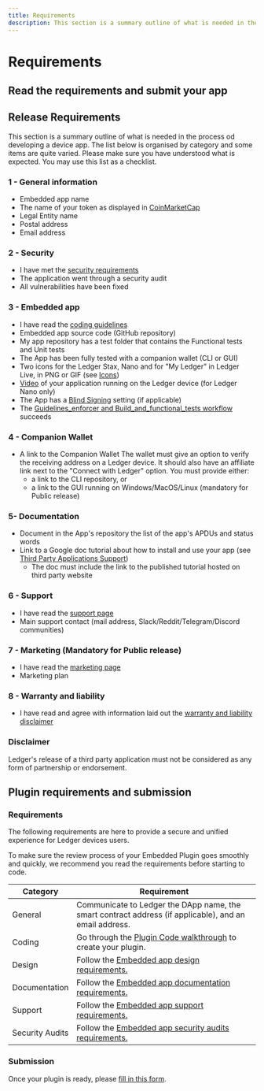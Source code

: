 ```yaml
---
title: Requirements
description: This section is a summary outline of what is needed in the process od developing a device app. You may use this list as a checklist.  
---
```



# Requirements

## Read the requirements and submit your app

<Cards num={2}>
  <Card
    title="Development"
    href="/docs/device-app/deliver/requirements/development"
  />
  <Card
    title="Security"
    href="/docs/device-app/deliver/requirements/security"
  />
  <Card
    title="Deliverables"
    href="/docs/device-app/deliver/requirements/deliverables"
  />
  <Card
    title="Design"
    href="/docs/device-app/deliver/requirements/design"
  />
  <Card
    title="Legal"
    href="/docs/device-app/deliver/requirements/legal"
  />
</Cards>


## Release Requirements

This section is a summary outline of what is needed in the process od developing a device app. The list below is organised by category and some items are quite varied.
Please make sure you have understood what is expected. You may use this list as a checklist.

### 1 - General information

- Embedded app name
- The name of your token as displayed in [CoinMarketCap](https://coinmarketcap.com/)
- Legal Entity name
- Postal address
- Email address


### 2 - Security

- I have met the [security requirements](./requirements/security)
- The application went through a security audit
- All vulnerabilities have been fixed


### 3 - Embedded app

- I have read the [coding guidelines](../coding-guidelines)
- Embedded app source code (GitHub repository)
- My app repository has a test folder that contains the Functional tests and Unit tests
- The App has been fully tested with a companion wallet (CLI or GUI)
- Two icons for the Ledger Stax, Nano and for "My Ledger" in Ledger Live, in PNG or GIF
 (see [Icons](../deliverables/icons/))
- [Video](../deliverables/ui-flow-video/#video) of your application running on the Ledger device (for Ledger Nano only)
- The App has a [Blind Signing](../coding-guidelines/blind-signing) setting (if applicable)
- The [Guidelines_enforcer and Build_and_functional_tests workflow](../quickstart/framework#ci) succeeds


### 4 - Companion Wallet

- A link to the Companion Wallet The wallet must give an option to verify the receiving address on a Ledger device. It should also have an affiliate link next to the "Connect with Ledger" option. You must provide either:
  - a link to the CLI repository, or
  - a link to the GUI running on Windows/MacOS/Linux (mandatory for Public release)

### 5- Documentation

- Document in the App's repository the list of the app's APDUs and status words
- Link to a Google doc tutorial about how to install and use your app (see [Third Party Applications Support](../deliverables/support-requirements/))
    - The doc must include the link to the published tutorial hosted on third party website


### 6 - Support

- I have read the [support page](../deliverables/support-requirements/)
- Main support contact (mail address, Slack/Reddit/Telegram/Discord communities)


### 7 - Marketing (Mandatory for Public release)

- I have read the [marketing page](../deliverables/marketing-requirements/)
- Marketing plan


### 8 - Warranty and liability

- I have read and agree with information laid out the [warranty and liability disclaimer](../deliverables/warranty-disclaimer/)

### Disclaimer

Ledger's release of a third party application must not be considered as any form of partnership or endorsement.

## Plugin requirements and submission

### Requirements

The following requirements are here to provide a secure and unified experience for Ledger devices users.

To make sure the review process of your Embedded Plugin goes smoothly and quickly, we recommend you read the requirements before starting to code.

| Category        | Requirement                                                                                                     |
|-----------------|-----------------------------------------------------------------------------------------------------------------|
|  General        | Communicate to Ledger the DApp name, the smart contract address (if applicable), and an email address.          |
| Coding          | Go through the <a href="../embedded-plugin/">Plugin Code walkthrough</a> to create your plugin.   |
| Design          | Follow the <a href="../../embedded-app/design-requirements">Embedded app design requirements.</a>               |
| Documentation   | Follow the <a href="../../embedded-app/documentation-requirements">Embedded app documentation requirements.</a> |
| Support         | Follow the <a href="../../embedded-app/support-requirements">Embedded app support requirements.</a>             |
| Security Audits | Follow the <a href="../../embedded-app/security-audit">Embedded app security audits requirements.</a>           |


### Submission

Once your plugin is ready, please [fill in this form](https://ledger.typeform.com/to/YZZCHEB8).
